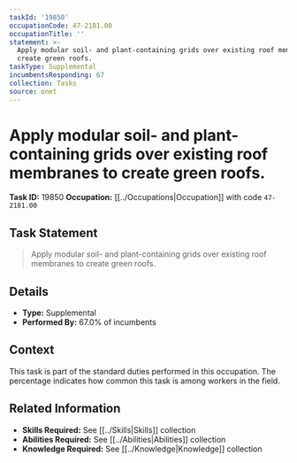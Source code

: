 ```yaml
---
taskId: '19850'
occupationCode: 47-2181.00
occupationTitle: ''
statement: >-
  Apply modular soil- and plant-containing grids over existing roof membranes to
  create green roofs.
taskType: Supplemental
incumbentsResponding: 67
collection: Tasks
source: onet
---
```

# Apply modular soil- and plant-containing grids over existing roof membranes to create green roofs.

**Task ID:** 19850
**Occupation:** [[../Occupations|Occupation]] with code `47-2181.00`

## Task Statement

> Apply modular soil- and plant-containing grids over existing roof membranes to create green roofs.

## Details

- **Type:** Supplemental
- **Performed By:** 67.0% of incumbents

## Context

This task is part of the standard duties performed in this occupation. The percentage indicates how common this task is among workers in the field.

## Related Information

- **Skills Required:** See [[../Skills|Skills]] collection
- **Abilities Required:** See [[../Abilities|Abilities]] collection
- **Knowledge Required:** See [[../Knowledge|Knowledge]] collection
